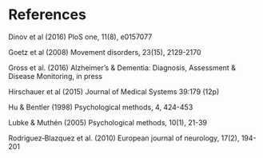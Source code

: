 

# References

Dinov et al (2016) PloS one, 11(8), e0157077

Goetz et al (2008) Movement disorders, 23(15), 2129-2170

Gross et al. (2016) Alzheimer's & Dementia: Diagnosis, Assessment & Disease Monitoring, in press

Hirschauer et al (2015) Journal of Medical Systems 39:179 (12p)

Hu & Bentler (1998) Psychological methods, 4, 424-453

Lubke & Muthén (2005) Psychological methods, 10(1), 21-39

Rodriguez‐Blazquez et al. (2010) European journal of neurology, 17(2), 194-201

